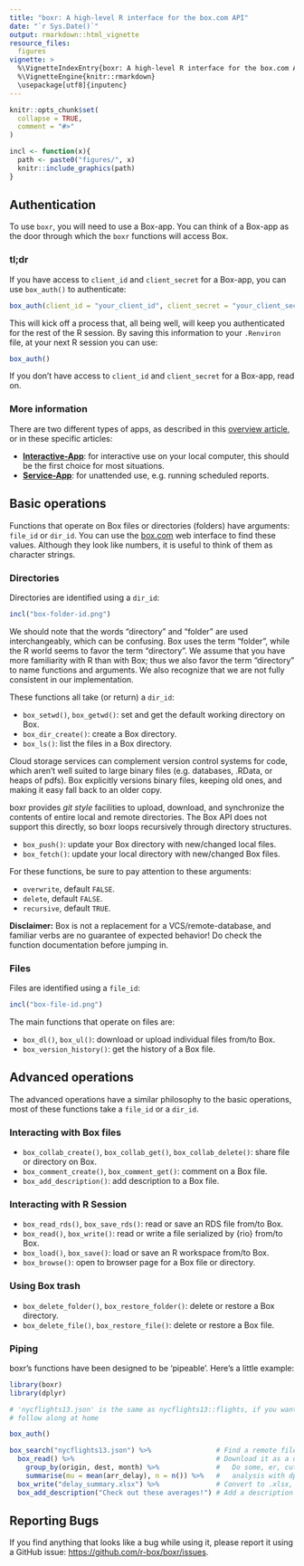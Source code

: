 ```yaml
---
title: "boxr: A high-level R interface for the box.com API"
date: "`r Sys.Date()`"
output: rmarkdown::html_vignette
resource_files:
  figures
vignette: >
  %\VignetteIndexEntry{boxr: A high-level R interface for the box.com API}
  %\VignetteEngine{knitr::rmarkdown}
  \usepackage[utf8]{inputenc}
---
```


```r
knitr::opts_chunk$set(
  collapse = TRUE,
  comment = "#>"
)

incl <- function(x){
  path <- paste0("figures/", x)
  knitr::include_graphics(path)
}
```

## Authentication

To use `boxr`, you will need to use a Box-app. You can think of a Box-app as the door through which the `boxr` functions will access Box.  

### tl;dr

If you have access to `client_id` and `client_secret` for a Box-app, you can use `box_auth()` to authenticate:

```r
box_auth(client_id = "your_client_id", client_secret = "your_client_secret")
```

This will kick off a process that, all being well, will keep you authenticated for the rest of the R session. By saving this information to your `.Renviron` file, at your next R session you can use:

```r
box_auth()
```

If you don't have access to  `client_id` and `client_secret` for a Box-app, read on.

### More information

There are two different types of apps, as described in this [overview article](./boxr-apps.html), or in these specific articles:

- **[Interactive-App](./boxr-app-interactive.html)**: for interactive use on your local computer, this should be the first choice for most situations.
- **[Service-App](./boxr-app-service.html)**: for unattended use, e.g. running scheduled reports.

## Basic operations

Functions that operate on Box files or directories (folders) have arguments: `file_id` or `dir_id`. You can use the [box.com](https://www.box.com) web interface to find these values. Although they look like numbers, it is useful to think of them as character strings.

### Directories 

Directories are identified using a `dir_id`:

```r
incl("box-folder-id.png")
```

We should note that the words "directory" and "folder" are used interchangeably, which can be confusing. Box uses the term "folder", while the R world seems to favor the term "directory". We assume that you have more familiarity with R 
than with Box; thus we also favor the term "directory" to name functions and arguments. We also recognize that we are not fully consistent in our implementation.

These functions all take (or return) a `dir_id`:

 - `box_setwd()`, `box_getwd()`: set and get the default working directory on Box.
 - `box_dir_create()`: create a Box directory.
 - `box_ls()`: list the files in a Box directory.
 
Cloud storage services can complement version control systems for code, which aren't well suited to large binary files (e.g. databases, .RData, or heaps of pdfs). Box explicitly versions binary files, keeping old ones, and making it easy fall back to an older copy.

boxr provides *git style* facilities to upload, download, and synchronize the contents of entire local and remote directories. The Box API does not support this directly, so boxr loops recursively through directory structures.

  - `box_push()`: update your Box directory with new/changed local files.
  - `box_fetch()`: update your local directory with new/changed Box files.

For these functions, be sure to pay attention to these arguments:

  - `overwrite`, default `FALSE`.
  - `delete`, default `FALSE`.
  - `recursive`, default `TRUE`.

**Disclaimer:** Box is not a replacement for a VCS/remote-database, and familiar verbs are no guarantee of expected behavior! Do check the function documentation before jumping in.

### Files

Files are identified using a `file_id`:

```r
incl("box-file-id.png")
```

The main functions that operate on files are:

 - `box_dl()`, `box_ul()`: download or upload individual files from/to Box.
 - `box_version_history()`: get the history of a Box file.

## Advanced operations

The advanced operations have a similar philosophy to the basic operations, most of these functions take a `file_id` or a `dir_id`.

### Interacting with Box files

  - `box_collab_create()`, `box_collab_get()`, `box_collab_delete()`: share file or directory on Box.
  - `box_comment_create()`, `box_comment_get()`: comment on a Box file.
  - `box_add_description()`: add description to a Box file.

### Interacting with R Session

 - `box_read_rds()`, `box_save_rds()`: read or save an RDS file from/to Box.
 - `box_read()`, `box_write()`: read or write a file serialized by {rio} from/to Box.
 - `box_load()`, `box_save()`: load or save an R workspace from/to Box.
 - `box_browse()`: open to browser page for a Box file or directory.

### Using Box trash

  - `box_delete_folder()`, `box_restore_folder()`: delete or restore a Box directory.
  - `box_delete_file()`, `box_restore_file()`: delete or restore a Box file.
 
### Piping

boxr's functions have been designed to be 'pipeable'. Here's a little example:

```r
library(boxr)
library(dplyr)

# 'nycflights13.json' is the same as nycflights13::flights, if you want to
# follow along at home

box_auth()

box_search("nycflights13.json") %>%                # Find a remote file
  box_read() %>%                                   # Download it as a data.frame
    group_by(origin, dest, month) %>%              #   Do some, er, cutting edge
    summarise(mu = mean(arr_delay), n = n()) %>%   #   analysis with dplyr!
  box_write("delay_summary.xlsx") %>%              # Convert to .xlsx, upload
  box_add_description("Check out these averages!") # Add a description to your file!
```

## Reporting Bugs

If you find anything that looks like a bug while using it, please report it using a GitHub issue:
<https://github.com/r-box/boxr/issues>.
